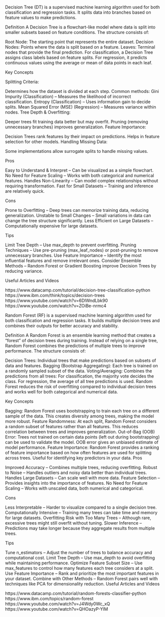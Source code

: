 Decision Tree (DT) is a supervised machine learning algorithm used for both classification and regression tasks. It splits data into branches based on feature values to make predictions.



Definition
A Decision Tree is a flowchart-like model where data is split into smaller subsets based on feature conditions. The structure consists of:

Root Node: The starting point that represents the entire dataset.
Decision Nodes: Points where the data is split based on a feature.
Leaves: Terminal nodes that provide the final prediction.
For classification, a Decision Tree assigns class labels based on feature splits.
For regression, it predicts continuous values using the average or mean of data points in each leaf.



Key Concepts

Splitting Criteria:

Determines how the dataset is divided at each step.
Common methods:
Gini Impurity (Classification) – Measures the likelihood of incorrect classification.
Entropy (Classification) – Uses information gain to decide splits.
Mean Squared Error (MSE) (Regression) – Measures variance within nodes.
Tree Depth & Overfitting:

Deeper trees fit training data better but may overfit.
Pruning (removing unnecessary branches) improves generalization.
Feature Importance:

Decision Trees rank features by their impact on predictions.
Helps in feature selection for other models.
Handling Missing Data:

Some implementations allow surrogate splits to handle missing values.


Pros

Easy to Understand & Interpret – Can be visualized as a simple flowchart.
No Need for Feature Scaling – Works with both categorical and numerical features.
Handles Non-Linearity – Can model complex relationships without requiring transformation.
Fast for Small Datasets – Training and inference are relatively quick.


Cons

Prone to Overfitting – Deep trees can memorize training data, reducing generalization.
Unstable to Small Changes – Small variations in data can change the tree structure significantly.
Less Efficient on Large Datasets – Computationally expensive for large datasets.


Tips

Limit Tree Depth – Use max_depth to prevent overfitting.
Pruning Techniques – Use pre-pruning (max_leaf_nodes) or post-pruning to remove unnecessary branches.
Use Feature Importance – Identify the most influential features and remove irrelevant ones.
Consider Ensemble Methods – Random Forest or Gradient Boosting improve Decision Trees by reducing variance.


Useful Articles and Videos

https://www.datacamp.com/tutorial/decision-tree-classification-python
https://www.ibm.com/think/topics/decision-trees
https://www.youtube.com/watch?v=6DlWndLbk90
https://www.youtube.com/watch?v=ZOiBe-nrmc4


Random Forest (RF) is a supervised machine learning algorithm used for both classification and regression tasks. It builds multiple decision trees and combines their outputs for better accuracy and stability.


Definition
A Random Forest is an ensemble learning method that creates a "forest" of decision trees during training. Instead of relying on a single tree, Random Forest combines the predictions of multiple trees to improve performance. The structure consists of:

Decision Trees: Individual trees that make predictions based on subsets of data and features.
Bagging (Bootstrap Aggregating): Each tree is trained on a randomly sampled subset of the data.
Voting/Averaging: Combines the predictions from all trees:
For classification, the majority vote decides the class.
For regression, the average of all tree predictions is used.
Random Forest reduces the risk of overfitting compared to individual decision trees and works well for both categorical and numerical data.

Key Concepts

Bagging:
Random Forest uses bootstrapping to train each tree on a different sample of the data.
This creates diversity among trees, making the model more robust.
Feature Randomness:
At each split, Random Forest considers a random subset of features rather than all features.
This reduces correlation between trees and improves generalization.
Out-of-Bag (OOB) Error:
Trees not trained on certain data points (left out during bootstrapping) can be used to validate the model.
OOB error gives an unbiased estimate of model performance.
Feature Importance:
Random Forest provides a ranking of feature importance based on how often features are used for splitting across trees.
Useful for identifying key predictors in your data.
Pros

Improved Accuracy – Combines multiple trees, reducing overfitting. Robust to Noise – Handles outliers and noisy data better than individual trees. Handles Large Datasets – Can scale well with more data. Feature Selection – Provides insights into the importance of features. No Need for Feature Scaling – Works with unscaled data, both numerical and categorical.

Cons

Less Interpretable – Harder to visualize compared to a single decision tree. Computationally Intensive – Training many trees can take time and memory for large datasets. Overfitting Risk with Too Many Trees – Although rare, excessive trees might still overfit without tuning. Slower Inference – Predictions may take longer because they aggregate results from multiple trees.

Tips

Tune n_estimators – Adjust the number of trees to balance accuracy and computational cost.
Limit Tree Depth – Use max_depth to avoid overfitting while maintaining performance.
Optimize Feature Subset Size – Use max_features to control how many features each tree considers at a split.
Use Feature Importance – Rank and prioritize the most important features in your dataset.
Combine with Other Methods – Random Forest pairs well with techniques like PCA for dimensionality reduction.
Useful Articles and Videos

https://www.datacamp.com/tutorial/random-forests-classifier-python
https://www.ibm.com/topics/random-forest
https://www.youtube.com/watch?v=J4Wdy0Wc_xQ
https://www.youtube.com/watch?v=QHOazyP-YlM
